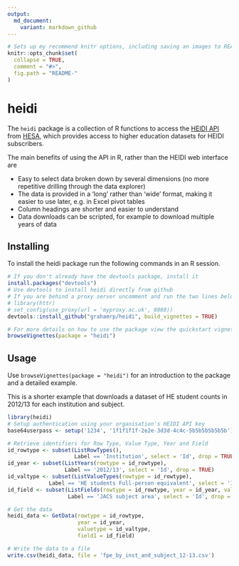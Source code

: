 ```yaml
---
output:
  md_document:
    variant: markdown_github
---
```


<!-- README.md is generated from README.Rmd. Please edit that file -->

```r
# Sets up my recommend knitr options, including saving an images to README-chunkname.png (which is automatically .Rbuildignored.)
knitr::opts_chunk$set(
  collapse = TRUE,
  comment = "#>",
  fig.path = "README-"
)
```

heidi
=====
The `heidi` package is a collection of R functions to access the [HEIDI API](http://www.heidi.ac.uk/index.php/content/view/39/87/) from [HESA](www.hesa.ac.uk), which provides access to higher education datasets for HEIDI subscribers.

The main benefits of using the API in R, rather than the HEIDI web interface are

  - Easy to select data broken down by several dimensions (no more repetitive drilling through the data explorer)
- The data is provided in a 'long' rather than 'wide' format, making it easier to use later, e.g. in Excel pivot tables
- Column headings are shorter and easier to understand
- Data downloads can be scripted, for example to download multiple years of data

Installing
----------
To install the heidi package run the following commands in an R session.

```r
# If you don't already have the devtools package, install it
install.packages("devtools")
# Use devtools to install heidi directly from github
# If you are behind a proxy server uncomment and run the two lines below
# library(httr)
# set_config(use_proxy(url = 'myproxy.ac.uk', 8080))
devtools::install_github("grahamrp/heidi", build_vignettes = TRUE)

# For more details on how to use the package view the quickstart vignette
browseVignettes(package = "heidi")
```

Usage
-----
Use `browseVignettes(package = "heidi")` for an introduction to the package and a detailed example.

This is a shorter example that downloads a dataset of HE student counts in 2012/13 for each institution and subject.

```r
library(heidi)
# Setup authentication using your organisation's HEIDI API key
base64userpass <- setup('1234', '1f1f1f1f-2e2e-3d3d-4c4c-5b5b5b5b5b5b')

# Retrieve identifiers for Row Type, Value Type, Year and Field
id_rowtype <- subset(ListRowTypes(), 
                     Label == 'Institution', select = 'Id', drop = TRUE)
id_year <- subset(ListYears(rowtype = id_rowtype),
                  Label == '2012/13', select = 'Id', drop = TRUE)
id_valtype <- subset(ListValueTypes(rowtype = id_rowtype),
             Label == 'HE students Full-person equivalent', select = 'Id', drop = TRUE)
id_field <- subset(ListFields(rowtype = id_rowtype, year = id_year, valuetype = id_valtype),
                   Label == 'JACS subject area', select = 'Id', drop = TRUE)

# Get the data
heidi_data <- GetData(rowtype = id_rowtype,
                      year = id_year,
                      valuetype = id_valtype,
                      field1 = id_field)

# Write the data to a file
write.csv(heidi_data, file = 'fpe_by_inst_and_subject_12-13.csv')
```
